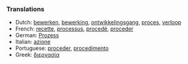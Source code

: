 ===Translations===

*Dutch: [[bewerken]], [[bewerking]], [[ontwikkelingsgang]], [[proces]], [[verloop]]
*French: [[recette]], [[processus]], [[procedé]], [[proceder]]
*German: [[Prozess]]
*Italian: [[azione]]
*Portuguese: [[proceder]], [[procedimento]]
*Greek: [[ διεργασία]]